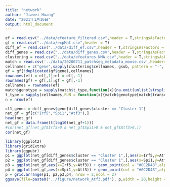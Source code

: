 ---
title: "network"
author: "Jiawei Huang"
date: "2021年1月16日"
output: html_document
---

```{r}
ef = read.csv("../data/efeature_filtered.csv",header = T,stringsAsFactors = F)
gf = read.csv("../data/expMat.csv",header = T)
diff_ef = read.csv("../data/diff_ef.csv",header = T,stringsAsFactors = F)
diff_genes = read.csv("../data/diff_genes.csv",header = T,stringsAsFactors = F)
clustering = read.csv("../data/efeatures_NMA.csv",header = T,stringsAsFactors = F)
match = read.csv('../data/20200711_patchseq_metadata_mouse.csv',header=T,check.names = F,stringsAsFactors = F)
cellnames = c("gene",sapply(clustering$cellnames, gsub, pattern = "-", replacement = ".", fixed = TRUE))
gf = gf[!duplicated(gf$gene),cellnames]
rownames(ef) = ef[,1];ef = ef[,-1]
rownames(gf) = gf[,1];gf = gf[,-1]
cellnames = rownames(ef)
match$genotype = sapply(match$t_type,function(x){na.omit(unlist(strsplit(x, " ")))[1]})
t_type = sapply(cellnames,FUN = function(x){match$genotype[match$transcriptomics_sample_id==x]})
n = nrow(ef)
```

```{r}
cl1_genes = diff_genes$gene[diff_genes$cluster == "Cluster 1"]
net_gf = gf[c("Irf5","Spi1","Atf3"),]
head(net_gf)
net_gf = data.frame(t(log10(net_gf+1)))
#cor(net_gf[net_gf$Irf5>0 & net_gf$Spi1>0 & net_gf$Atf3>0,])
cor(net_gf)
```

```{r}
library(ggplot2)
library(gridExtra)
library(ggpubr)
p1 = ggplot(net_gf[diff_genes$cluster == "Cluster 1",],aes(x=Irf5,y=Atf3)) + geom_point(col = "#0C2D48",alpha = 0.6,size = 2) + theme_minimal() + stat_cor(method="pearson") + ggtitle("cluster1 visual")
p2 = ggplot(net_gf[diff_genes$cluster == "Cluster 1",],aes(x=Spi1,y=Atf3)) + geom_point(col = "#0C2D48",alpha = 0.6,size = 2) + theme_minimal() + stat_cor(method="pearson")+ ggtitle("cluster1 visual")
p3 = ggplot(net_gf,aes(x=Irf5,y=Atf3)) + geom_point(col = "#0C2D48",alpha = 0.6,size = 2) + theme_minimal() + stat_cor(method="pearson")+ ggtitle("all cells visual")
p4 = ggplot(net_gf,aes(x=Spi1,y=Atf3)) + geom_point(col = "#0C2D48",alpha = 0.6,size = 2) + theme_minimal() + stat_cor(method="pearson")+ ggtitle("all cells visual")
p = grid.arrange(p1, p2,p3,p4, nrow = 2,ncol = 2)
ggsave(file=paste0("../figure/network_Atf3.pdf"), p,width = 20,height = 20, units = "cm")
```




